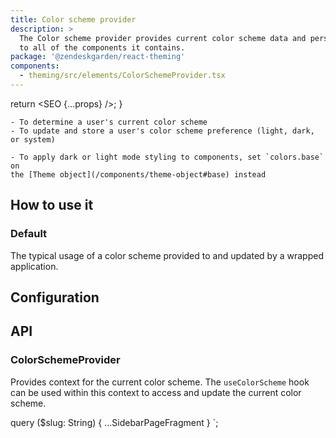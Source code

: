 ```yaml
---
title: Color scheme provider
description: >
  The Color scheme provider provides current color scheme data and persistence
  to all of the components it contains.
package: '@zendeskgarden/react-theming'
components:
  - theming/src/elements/ColorSchemeProvider.tsx
---
```



  return <SEO {...props} />;
}

<Usage>
  <Use>

    - To determine a user's current color scheme
    - To update and store a user's color scheme preference (light, dark, or system)

  </Use>
  <Misuse>

    - To apply dark or light mode styling to components, set `colors.base` on
    the [Theme object](/components/theme-object#base) instead

  </Misuse>
</Usage>

## How to use it

### Default

The typical usage of a color scheme provided to and updated by a wrapped
application.


<CodeExample code={DefaultCode}>
  <Default />
</CodeExample>

## Configuration

<Configuration reactPackage={props.data.mdx.package} components={props.data.mdx.components} />

## API

### ColorSchemeProvider

Provides context for the current color scheme. The `useColorScheme` hook can be
used within this context to access and update the current color scheme.

<PropSheet components={props.data.mdx.components} componentName="colorSchemeProvider" />


  query ($slug: String) {
    ...SidebarPageFragment
  }
`;
